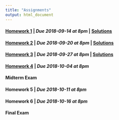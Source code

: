 ```yaml
---
title: "Assignments"
output: html_document
---
```


#### [Homework 1](hw1.html) | *Due 2018-09-14 at 8pm* | [Solutions](hw1_solutions.html)
#### [Homework 2](hw2.html) | *Due 2018-09-20 at 8pm* | [Solutions](hw2_solutions.html)
#### [Homework 3](hw3.html) | *Due 2018-09-27 at 8pm* | [Solutions](hw3_solutions.html)
#### [Homework 4](hw4.html) | *Due 2018-10-04 at 8pm*
#### Midterm Exam
#### Homework 5 | *Due 2018-10-11 at 8pm*
#### Homework 6 | *Due 2018-10-16 at 8pm*
#### Final Exam